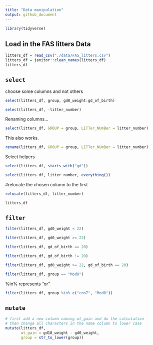 ```yaml
---
title: "Data manipulation"
output: github_document
---
```


```r
library(tidyverse)
```


## Load in the FAS litters Data
```r
litters_df = read_csv("./data/FAS_litters.csv")
litters_df = janitor::clean_names(litters_df)
litters_df
```

## `select`

choose some columns and not others

```r
select(litters_df, group, gd0_weight:gd_of_birth)
```

```r
select(litters_df, -litter_number)
```


Renaming columns...

```r
select(litters_df, GROUP = group, LITTer_NUmBer = litter_number)
```

This also works.
```r
rename(litters_df, GROUP = group, LITTer_NUmBer = litter_number)
```



Select helpers

```r
select(litters_df, starts_with("gd"))
```

```r
select(litters_df, litter_number, everything())
```

#relocate the chosen column to the first
```r
relocate(litters_df, litter_number)

litters_df
```



## `filter`

```r
filter(litters_df, gd0_weight < 22)
```

```r
filter(litters_df, gd0_weight >= 22)
```

```r
filter(litters_df, gd_of_birth == 20)
```

```r
filter(litters_df, gd_of_birth != 20)
```

```r
filter(litters_df, gd0_weight >= 22, gd_of_birth == 20)
```

```r
filter(litters_df, group == "Mod8")
```


%in% represents "or"
```r
filter(litters_df, group %in% c("con7", "Mod8"))
```


## `mutate`

```r
# first add a new column naming wt_gain and do the calculation
# then change all characters in the name column to lower case
mutate(litters_df, 
       wt_gain = gd18_weight - gd0_weight,
       group = str_to_lower(group))
```








